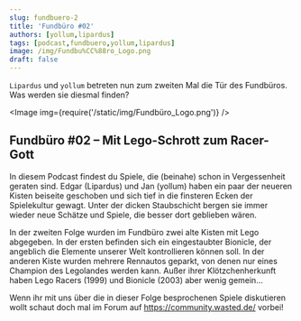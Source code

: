 ```yaml
---
slug: fundbuero-2
title: 'Fundbüro #02'
authors: [yollum,lipardus]
tags: [podcast,fundbuero,yollum,lipardus]
image: /img/Fundbu%CC%88ro_Logo.png
draft: false
---
```



`Lipardus` und `yollum` betreten nun zum zweiten Mal die Tür des Fundbüros. Was werden sie diesmal finden?

<Image img={require('/static/img/Fundbüro_Logo.png')} />

<!--truncate-->

## Fundbüro #02 – Mit Lego-Schrott zum Racer-Gott

In diesem Podcast findest du Spiele, die (beinahe) schon in Vergessenheit geraten sind. Edgar (Lipardus) und Jan (yollum) haben ein paar der neueren Kisten beiseite geschoben und sich tief in die finsteren Ecken der Spielekultur gewagt. Unter der dicken Staubschicht bergen sie immer wieder neue Schätze und Spiele, die besser dort geblieben wären.

In der zweiten Folge wurden im Fundbüro zwei alte Kisten mit Lego abgegeben. In der ersten befinden sich ein eingestaubter Bionicle, der angeblich die Elemente unserer Welt kontrollieren können soll. In der anderen Kiste wurden mehrere Rennautos geparkt, von denen nur eines Champion des Legolandes werden kann. Außer ihrer Klötzchenherkunft haben Lego Racers (1999) und Bionicle (2003) aber wenig gemein...

Wenn ihr mit uns über die in dieser Folge besprochenen Spiele diskutieren wollt schaut doch mal im Forum auf https://community.wasted.de/ vorbei!

<ReactPlayer
    width="100%"
    height="auto"
    controls
    url='https://m10z.picnotes.de/Fundbuero/Fundbuero_002.mp3'
/>
